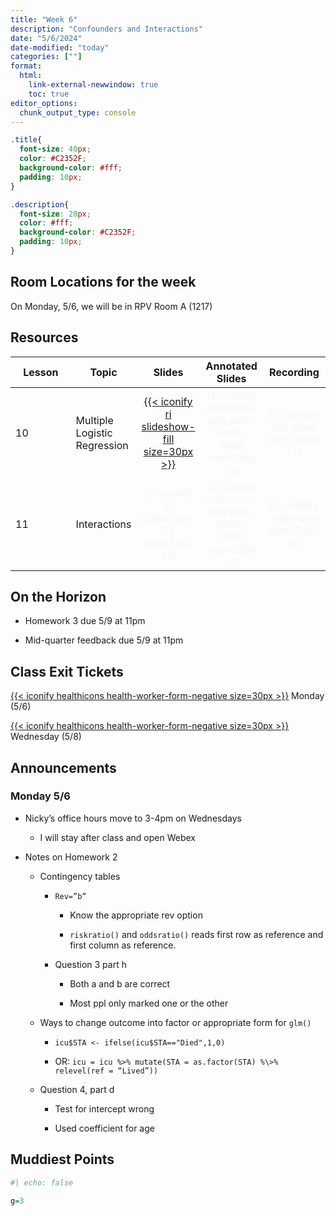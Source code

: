 ```yaml
---
title: "Week 6"
description: "Confounders and Interactions"
date: "5/6/2024"
date-modified: "today"
categories: [""]
format: 
  html:
    link-external-newwindow: true
    toc: true
editor_options: 
  chunk_output_type: console
---
```


```css
.title{
  font-size: 40px;
  color: #C2352F;
  background-color: #fff;
  padding: 10px;
}

.description{
  font-size: 20px;
  color: #fff;
  background-color: #C2352F;
  padding: 10px;
}
```

::: callout-important
## Room Locations for the week

On Monday, 5/6, we will be in RPV Room A (1217)
:::

## Resources

| Lesson | Topic                        |                                                                         Slides                                                                         |                                  Annotated Slides                                  |                           Recording                           |
|---------------|---------------|:-------------:|:-------------:|:-------------:|
| 10     | Multiple Logistic Regression | [[{{< iconify ri slideshow-fill size=30px >}}](/lectures/10_Multiple_logistic_regression/10_Multiple_logistic_regression.qmd)]{style="color:#f8f5f0;"} | [{{< iconify pepicons-pop pen-circle-filled size=29px >}}]{style="color:#f8f5f0;"} | [{{< iconify mdi video size=34px >}}]{style="color:#f8f5f0;"} |
| 11     | Interactions                 |                                         [{{< iconify ri slideshow-fill size=30px >}}]{style="color:#f8f5f0;"}                                          | [{{< iconify pepicons-pop pen-circle-filled size=29px >}}]{style="color:#f8f5f0;"} | [{{< iconify mdi video size=34px >}}]{style="color:#f8f5f0;"} |

## On the Horizon

-   Homework 3 due 5/9 at 11pm

-   Mid-quarter feedback due 5/9 at 11pm

## Class Exit Tickets

[[{{< iconify healthicons health-worker-form-negative size=30px >}}](https://forms.office.com/Pages/ResponsePage.aspx?id=V3lz4rj6fk2U9pvWr59xWFMopmPUjRtDiHLswhgacNhUOTFZQU00TUVQSVJZQjI4SEJRVTI2OVlXSi4u)]{style="color:#f8f5f0;"} Monday (5/6)

[[{{< iconify healthicons health-worker-form-negative size=30px >}}](https://forms.office.com/Pages/ResponsePage.aspx?id=V3lz4rj6fk2U9pvWr59xWFMopmPUjRtDiHLswhgacNhUM1AyRjhDRzBNVEQ3WDYxVjhOTFRLMDhZMi4u)]{style="color:#f8f5f0;"} Wednesday (5/8)

## Announcements

### Monday 5/6

-   Nicky's office hours move to 3-4pm on Wednesdays

    -   I will stay after class and open Webex

-   Notes on Homework 2

    -   Contingency tables
    
        -   `Rev=”b”`
        
            -   Know the appropriate rev option
            
            -   `riskratio()` and `oddsratio()` reads first row as reference and first column as reference.

        -   Question 3 part h

            -   Both a and b are correct
            
            -   Most ppl only marked one or the other

    -   Ways to change outcome into factor or appropriate form for `glm()`
    
        -   `icu$STA <- ifelse(icu$STA=="Died",1,0)`

        -   OR: `icu = icu %>% mutate(STA = as.factor(STA) %\>% relevel(ref = “Lived”))`

    -   Question 4, part d
    
        -   Test for intercept wrong

        -   Used coefficient for age

## Muddiest Points

```r
#| echo: false

g=3
```
